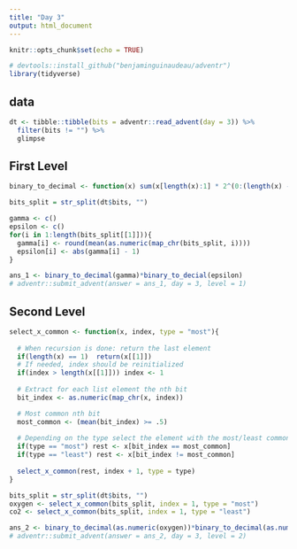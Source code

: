 ```yaml
---
title: "Day 3"
output: html_document
---
```


```r
knitr::opts_chunk$set(echo = TRUE)

# devtools::install_github("benjaminguinaudeau/adventr")
library(tidyverse)
```

## data

```r
dt <- tibble::tibble(bits = adventr::read_advent(day = 3)) %>%
  filter(bits != "") %>%
  glimpse
```

## First Level

```r
binary_to_decimal <- function(x) sum(x[length(x):1] * 2^(0:(length(x) - 1)))

bits_split = str_split(dt$bits, "")

gamma <- c()
epsilon <- c()
for(i in 1:length(bits_split[[1]])){
  gamma[i] <- round(mean(as.numeric(map_chr(bits_split, i))))
  epsilon[i] <- abs(gamma[i] - 1)
}

ans_1 <- binary_to_decimal(gamma)*binary_to_decial(epsilon)
# adventr::submit_advent(answer = ans_1, day = 3, level = 1)
```

## Second Level

```r
select_x_common <- function(x, index, type = "most"){
  
  # When recursion is done: return the last element
  if(length(x) == 1)  return(x[[1]])
  # If needed, index should be reinitialized
  if(index > length(x[[1]])) index <- 1
  
  # Extract for each list element the nth bit
  bit_index <- as.numeric(map_chr(x, index))

  # Most common nth bit
  most_common <- (mean(bit_index) >= .5)
  
  # Depending on the type select the element with the most/least common nth bit
  if(type == "most") rest <- x[bit_index == most_common]
  if(type == "least") rest <- x[bit_index != most_common]
  
  select_x_common(rest, index + 1, type = type)
}

bits_split = str_split(dt$bits, "")
oxygen <- select_x_common(bits_split, index = 1, type = "most")
co2 <- select_x_common(bits_split, index = 1, type = "least")

ans_2 <- binary_to_decimal(as.numeric(oxygen))*binary_to_decimal(as.numeric(co2))
# adventr::submit_advent(answer = ans_2, day = 3, level = 2)
```



